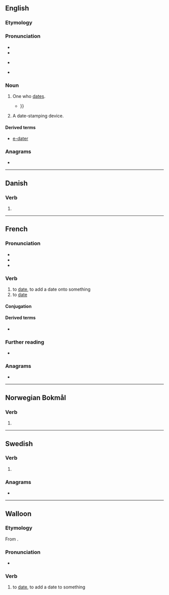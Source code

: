 ==English==

===Etymology===
{{suffix|en|date|er|id2=agent noun}}

===Pronunciation===
* {{IPA|en|/ˈdeɪtə(ɹ)/}}
* {{audio|en|LL-Q1860 (eng)-Vealhurl-dater.wav|Audio (UK)}}
* {{homophone|en|data}} {{q|one pronunciation}}
* {{rhymes|en|eɪtə(ɹ)|s=2}}

===Noun===
{{en-noun}}

# One who [[date]]s.
#* {{quote-book|en|year=2016|author=Michelle F. Wright|title=Identity, Sexuality, and Relationships among Emerging Adults in the Digital Age|passage=Strategic presentation is a challenging issue for many online '''daters''', of whom 22% have asked someone else to help them create or review their profile {{...}}}}
# A date-stamping device.

====Derived terms====
* [[e-dater]]

===Anagrams===
* {{anagrams|en|a=adert|E-tard|adret|derat|drate|rated|tared|trade|tread}}

----

==Danish==

===Verb===
{{head|da|verb form}}

# {{present tense of|da|date}}

----

==French==

===Pronunciation===
* {{fr-IPA}}
* {{fr-homophones-er|dat}}
* {{audio|fr|Fr-dater.ogg|Audio}}

===Verb===
{{fr-verb}}

# to [[date]], to add a date onto something
# to [[date]] {{i|{{m|fr|de}} from}}
#: {{uxi|fr|Ce fossile '''date''' de la fin de la Crétacé.|This fossil dates from the end of the Cretaceous.}}

====Conjugation====
{{fr-conj-auto}}

====Derived terms====
* {{l|fr|susdaté}}

===Further reading===
* {{R:TLFi}}

===Anagrams===
* {{anagrams|fr|a=adert|tarde|tardé|trade|tradé}}

----

==Norwegian Bokmål==

===Verb===
{{head|nb|verb form}}

# {{imperative of|nb|datere}}

----

==Swedish==

===Verb===
{{head|sv|verb form}}

# {{present tense of|sv|date}}

===Anagrams===
* {{anagrams|sv|a=adert|retad}}

----

==Walloon==

===Etymology===
From {{suffix|wa|date|er}}.

===Pronunciation===
* {{IPA|wa|/da.te/}}

===Verb===
{{wa-verb}}

# to [[date]], to add a date to something